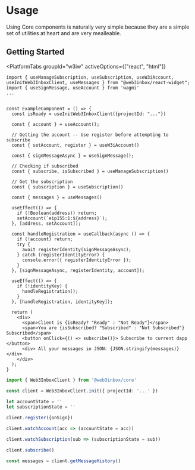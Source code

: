 
# Usage

<CloudBanner />

Using Core components is naturally very simple because they are a simple set of utilities at heart
and are very mealleable.

## Getting Started

<PlatformTabs
	groupId="w3iw"
	activeOptions={["react", "html"]}
>
<PlatformTabItem value="react">

```tsx
import { useManageSubscription, useSubscription, useW3iAccount, useInitWeb3InboxClient, useMessages } from "@web3inbox/react-widget";
import { useSignMessage, useAccount } from 'wagmi'
...


const ExampleComponent = () => {
  const isReady = useInitWeb3InboxClient({projectId: "..."})
  
  const { account } = useAccount();
  
  // Getting the account -- Use register before attempting to subscribe
  const { setAccount, register } = useW3iAccount()
  
  const { signMessageAsync } = useSignMessage();
  
  // Checking if subscribed
  const { subscribe, isSubscribed } = useManageSubscription()
  
  // Get the subscription
  const { subscription } = useSubscription()
  
  const { messages } = useMessages()
  
  useEffect(() => {
    if (!Boolean(address)) return;
    setAccount(`eip155:1:${address}`);
  }, [address, setAccount]);

  const handleRegistration = useCallback(async () => {
    if (!account) return;
    try {
      await registerIdentity(signMessageAsync);
    } catch (registerIdentityError) {
      console.error({ registerIdentityError });
    }
  }, [signMessageAsync, registerIdentity, account]);

  useEffect(() => {
    if (!identityKey) {
      handleRegistration();
    }
  }, [handleRegistration, identityKey]);
  
  return ( 
    <div>
      <span>Client is {isReady? "Ready" : "Not Ready"}</span>
      <span>You are {isSubscribed? "Subscribed" : "Not Subscribed"} Subscribed</span>
      <button onClick={() => subscribe()}> Subscribe to current dapp </button>
      <div> All your messages in JSON: {JSON.stringify(messages)}</div>
    </div>
  );
}

```

</PlatformTabItem>
<PlatformTabItem value="html">

```ts
import { Web3InboxClient } from '@web3inbox/core'

const client = Web3InboxClient.init({ projectId: '...' })

let accountState = ''
let subscriptionState = ''

client.register({onSign})

client.watchAccount(acc => (accountState = acc))

client.watchSubscription(sub => (subscriptionState = sub))

client.subscribe()

const messages = client.getMessageHistory()
```

</PlatformTabItem>
</PlatformTabs>
